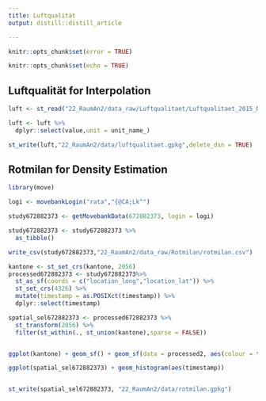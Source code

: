 ```yaml
---
title: Luftqualität
output: distill::distill_article

---
```


```r
knitr::opts_chunk$set(error = TRUE)
```


```r
knitr::opts_chunk$set(echo = TRUE)
```


## Luftqualität for Interpolation

```r
luft <- st_read("22_RaumAn2/data_raw/Luftqualitaet/Luftqualitaet_2015_NO2.shp")

luft <- luft %>%
  dplyr::select(value,unit = unit_name_)

st_write(luft,"22_RaumAn2/data/luftqualitaet.gpkg",delete_dsn = TRUE)
```



## Rotmilan for Density Estimation

```r

library(move)

logi <- movebankLogin("rata","{@CA;Lk^")

study672882373 <- getMovebankData(672882373, login = logi)

study672882373 <- study672882373 %>%
  as_tibble()

write_csv(study672882373,"22_RaumAn2/data_raw/Rotmilan/rotmilan.csv")

kantone <- st_set_crs(kantone, 2056)
processed672882373 <- study672882373%>%
  st_as_sf(coords = c("location_long","location_lat")) %>%
  st_set_crs(4326) %>%
  mutate(timestamp = as.POSIXct(timestamp)) %>%
  dplyr::select(timestamp)

spatial_sel672882373 <- processed672882373 %>%
  st_transform(2056) %>%
  filter(st_within(., st_union(kantone),sparse = FALSE))


ggplot(kantone) + geom_sf() + geom_sf(data = processed2, aes(colour = timestamp))

ggplot(spatial_sel672882373) + geom_histogram(aes(timestamp))


st_write(spatial_sel672882373, "22_RaumAn2/data/rotmilan.gpkg")


```


